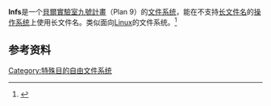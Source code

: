 {{NoteTA
|G1=IT
}}
{{Refimprove|time=2017-01-27T05:11:53+00:00}}
{{小写}}
{{Portal|自由软件}}
'''lnfs'''是一个[[貝爾實驗室九號計畫|貝爾實驗室九號計畫]]（Plan 9）的[[文件系统|文件系统]]，能在不支持[[长文件名|长文件名]]的[[操作系统|操作系统]]上使用长文件名。类似面向[[Linux|Linux]]的{{tsl|en|UMSDOS}}文件系统。<ref>{{cite web |url=http://man.cat-v.org/plan_9/4/lnfs |title=存档副本 |accessdate=2013-09-17 |deadurl=yes |archiveurl=https://web.archive.org/web/20140708211219/http://man.cat-v.org/plan_9/4/lnfs |archivedate=2014-07-08 }}</ref>

== 参考资料 ==
{{Reflist}}

{{文件系统}}
{{電腦小作品}}
[[Category:特殊目的自由文件系统|Category:特殊目的自由文件系统]]